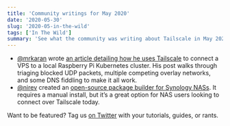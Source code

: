 ```yaml
---
title: 'Community writings for May 2020'
date: '2020-05-30'
slug: '2020-05-in-the-wild'
tags: ['In The Wild']
summary: 'See what the community was writing about Tailscale in May 2020'
---
```


<NewsletterRepublishing />

- [@mrkaran](https://twitter.com/mrkaran_) wrote [an article detailing how he uses Tailscale](https://mrkaran.dev/posts/home-server-updates/) to connect a VPS to a local Raspberry Pi Kubernetes cluster. His post walks through triaging blocked UDP packets, multiple competing overlay networks, and some DNS fiddling to make it all work.
- [@nirev](https://twitter.com/nirev) created an [open-source package builder for Synology NASs](https://github.com/nirev/synology-tailscale). It requires a manual install, but it’s a great option for NAS users looking to connect over Tailscale today.

Want to be featured? Tag us [on Twitter](https://twitter.com/tailscale) with your tutorials, guides, or rants.
